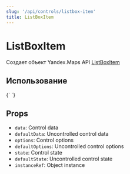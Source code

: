 ```yaml
---
slug: '/api/controls/listbox-item'
title: ListBoxItem
---
```



# ListBoxItem

Создает объект Yandex.Maps API [ListBoxItem][control]

## Использование

<Canvas>
  {`
  <YMaps>
    <Map
      defaultState={{
        center: [55.751574, 37.573856],
        zoom: 9,
        controls: [],
      }}
    >
      <ListBox data={{ content: 'Select city' }}>
        <ListBoxItem data={{ content: 'Moscow' }} />
        <ListBoxItem
          data={{
            content: 'Saint Petersburg',
          }}
        />
      </ListBox>
    </Map>
  </YMaps>
`}
</Canvas>

## Props

- `data`: Control data
- `defaultData`: Uncontrolled control data
- `options`: Control options
- `defaultOptions`: Uncontrolled control options
- `state`: Control state
- `defaultState`: Uncontrolled control state
- `instanceRef`: Object instance

[control]:
  https://tech.yandex.com/maps/doc/jsapi/2.1/ref/reference/control.ListBoxItem-docpage/
